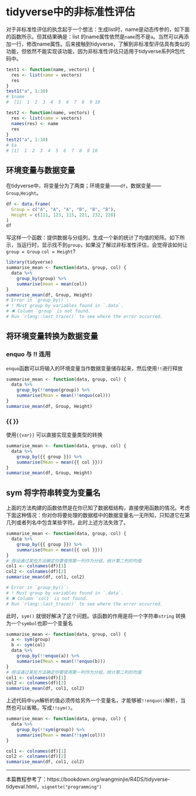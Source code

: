 # tidyverse中的非标准性评估

对于非标准性评估的执念起于一个想法：生成list时，name是动态传参的，如下面的函数所示。但其结果确是：list 的name属性依然是`name`而不是`a`。当然可以再添加一行，修改name属性。后来接触到tidyverse，了解到非标准型评估具有类似的功能，但依然不能实现该功能，因为非标准性评估只适用于tidyverse系列R包代码中。

```r
test1 <- function(name, vectors) {
  res <- list(name = vectors)
  res
}
test1("a", 1:10)
# $name
#  [1]  1  2  3  4  5  6  7  8  9 10

test2 <- function(name, vectors) {
  res <- list(name = vectors)
  names(res) <- name
  res
}
test2("a", 1:10)
# $a
# [1]  1  2  3  4  5  6  7  8  9 10
```

## 环境变量与数据变量

在tidyverse中，将变量分为了两类；环境变量——`df`，数据变量——`Group`,`Height`。

```r
df <- data.frame(
  Group = c("A", "A", "A", "B", "B", "B"),
  Height = c(111, 123, 115, 221, 232, 228)
)
df
```

写这样一个函数：提供数据与分组列，生成一个新的统计了均值的矩阵。如下所示，当运行时，显示找不到`group`，如果没了解过非标准性评估，会觉得该如何让`group = Group` `col = Height`?

```r
library(tidyverse)
summarise_mean <- function(data, group, col) {
  data %>%
    group_by(group) %>%
    summarise(mean = mean(col))
}
summarise_mean(df, Group, Height)
# Error in `group_by()`:
# ! Must group by variables found in `.data`.
# ✖ Column `group` is not found.
# Run `rlang::last_trace()` to see where the error occurred.
```

## 将环境变量转换为数据变量

### enquo 与 !! 连用

`enquo`函数可以将输入的环境变量当作数据变量储存起来，然后使用`!!`进行释放

```r
summarise_mean <- function(data, group, col) {
  data %>%
    group_by(!!enquo(group)) %>%
    summarise(Mean = mean(!!enquo(col)))
}
summarise_mean(df, Group, Height)
```

### {{ }}

使用`{{var}}` 可以直接实现变量类型的转换

```r
summarise_mean <- function(data, group, col) {
  data %>%
    group_by({{ group }}) %>%
    summarise(Mean = mean({{ col }}))
}
summarise_mean(df, Group, Height)
```

## sym 将字符串转变为变量名

上面的方法构建的函数依然是在你已知了数据框结构，直接使用函数的情况。考虑下面这种情况：你对你将要处理的数据框中的数据变量名一无所知，只知道它在第几列或者列名中包含某些字符。此时上述方法失效了。

```r
summarise_mean <- function(data, group, col) {
  data %>%
    group_by({{ group }}) %>%
    summarise(Mean = mean({{ col }}))
}
# 假设通过某些方法确定你要使用第一列作为分组，统计第二列的均值
col1 <- colnames(df)[1]
col2 <- colnames(df)[2]
summarise_mean(df, col1, col2)

# Error in `group_by()`:
# ! Must group by variables found in `.data`.
# ✖ Column `col1` is not found.
# Run `rlang::last_trace()` to see where the error occurred.
```

此时，`sym()` 就很好解决了这个问题。该函数的作用是将一个字符串`string` 转换为一个`symbol`也即一个变量名

```r
summarise_mean <- function(data, group, col) {
  a <- sym(group)
  b <- sym(col)
  data %>%
    group_by(!!enquo(a)) %>%
    summarise(Mean = mean(!!enquo(b)))
}
# 假设通过某些方法确定你要使用第一列作为分组，统计第二列的均值
col1 <- colnames(df)[1]
col2 <- colnames(df)[2]
summarise_mean(df, col1, col2)
```

上述代码中`sym`解析的值必须传给另外一个变量名，才能够被`!!enquo()`解析，当然也可以省略，写成`!!sym()`。

```r
summarise_mean <- function(data, group, col) {
  data %>%
    group_by(!!sym(group)) %>%
    summarise(Mean = mean(!!sym(col)))
}

col1 <- colnames(df)[1]
col2 <- colnames(df)[2]
summarise_mean(df, col1, col2)
```

------------------------------------------------------------------------

本篇教程参考了：https://bookdown.org/wangminjie/R4DS/tidyverse-tidyeval.html，`vignette("programming")`
